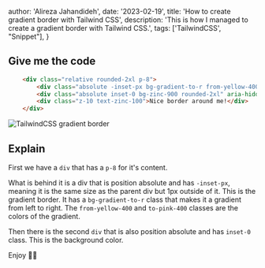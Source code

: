 
  author: 'Alireza Jahandideh',
  date: '2023-02-19',
  title: 'How to create gradient border with Tailwind CSS',
  description:
    'This is how I managed to create a gradient border with Tailwind CSS.',
  tags: ['TailwindCSS', "Snippet"],
}


## Give me the code

```html
    <div class="relative rounded-2xl p-8">
        <div class="absolute -inset-px bg-gradient-to-r from-yellow-400 to-pink-400 rounded-2xl" aria-hidden="true"></div>
        <div class="absolute inset-0 bg-zinc-900 rounded-2xl" aria-hidden="true"></div>
        <div class="z-10 text-zinc-100">Nice border around me!</div>
    </div>
```

<Image src={image1} alt="TailwindCSS gradient border" />

## Explain

First we have a `div` that has a `p-8` for it's content.

What is behind it is a div that is position absolute and has `-inset-px`, meaning it is the same size as the parent div but 1px outside of it. This is the gradient border. It has a `bg-gradient-to-r` class that makes it a gradient from left to right. The `from-yellow-400` and `to-pink-400` classes are the colors of the gradient.

Then there is the second `div` that is also position absolute and has `inset-0` class. This is the background color.

Enjoy ✌🏻